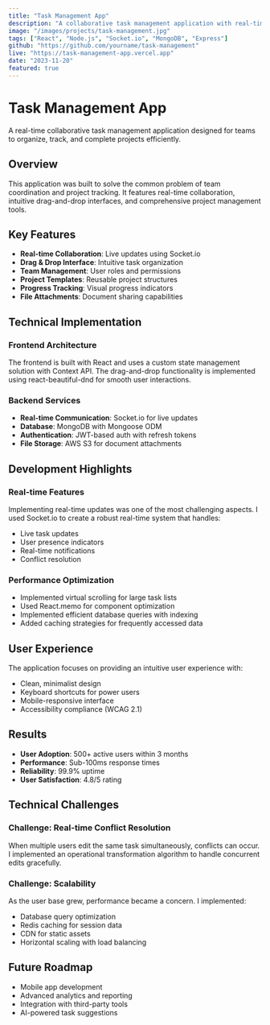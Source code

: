 ```yaml
---
title: "Task Management App"
description: "A collaborative task management application with real-time updates, drag-and-drop functionality, and team collaboration features."
image: "/images/projects/task-management.jpg"
tags: ["React", "Node.js", "Socket.io", "MongoDB", "Express"]
github: "https://github.com/yourname/task-management"
live: "https://task-management-app.vercel.app"
date: "2023-11-20"
featured: true
---
```


# Task Management App

A real-time collaborative task management application designed for teams to organize, track, and complete projects efficiently.

## Overview

This application was built to solve the common problem of team coordination and project tracking. It features real-time collaboration, intuitive drag-and-drop interfaces, and comprehensive project management tools.

## Key Features

- **Real-time Collaboration**: Live updates using Socket.io
- **Drag & Drop Interface**: Intuitive task organization
- **Team Management**: User roles and permissions
- **Project Templates**: Reusable project structures
- **Progress Tracking**: Visual progress indicators
- **File Attachments**: Document sharing capabilities

## Technical Implementation

### Frontend Architecture

The frontend is built with React and uses a custom state management solution with Context API. The drag-and-drop functionality is implemented using react-beautiful-dnd for smooth user interactions.

### Backend Services

- **Real-time Communication**: Socket.io for live updates
- **Database**: MongoDB with Mongoose ODM
- **Authentication**: JWT-based auth with refresh tokens
- **File Storage**: AWS S3 for document attachments

## Development Highlights

### Real-time Features

Implementing real-time updates was one of the most challenging aspects. I used Socket.io to create a robust real-time system that handles:

- Live task updates
- User presence indicators
- Real-time notifications
- Conflict resolution

### Performance Optimization

- Implemented virtual scrolling for large task lists
- Used React.memo for component optimization
- Implemented efficient database queries with indexing
- Added caching strategies for frequently accessed data

## User Experience

The application focuses on providing an intuitive user experience with:

- Clean, minimalist design
- Keyboard shortcuts for power users
- Mobile-responsive interface
- Accessibility compliance (WCAG 2.1)

## Results

- **User Adoption**: 500+ active users within 3 months
- **Performance**: Sub-100ms response times
- **Reliability**: 99.9% uptime
- **User Satisfaction**: 4.8/5 rating

## Technical Challenges

### Challenge: Real-time Conflict Resolution
When multiple users edit the same task simultaneously, conflicts can occur. I implemented an operational transformation algorithm to handle concurrent edits gracefully.

### Challenge: Scalability
As the user base grew, performance became a concern. I implemented:
- Database query optimization
- Redis caching for session data
- CDN for static assets
- Horizontal scaling with load balancing

## Future Roadmap

- Mobile app development
- Advanced analytics and reporting
- Integration with third-party tools
- AI-powered task suggestions 